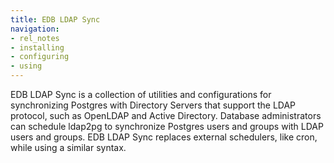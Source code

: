 ```yaml
---
title: EDB LDAP Sync 
navigation:
- rel_notes
- installing
- configuring
- using
---
```


EDB LDAP Sync is a collection of utilities and configurations for synchronizing Postgres with Directory Servers that support the LDAP protocol, such as OpenLDAP and Active Directory. Database administrators can schedule ldap2pg to synchronize Postgres users and groups with LDAP users and groups. EDB LDAP Sync replaces external schedulers, like cron, while using a similar syntax. 
